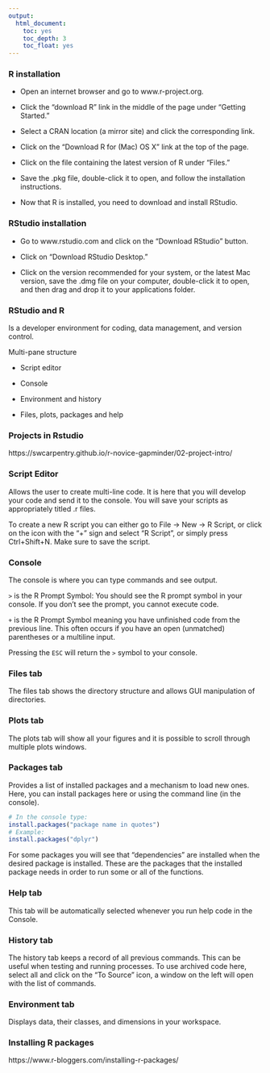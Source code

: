 ---
output:
  html_document:
    toc: yes
    toc_depth: 3
    toc_float: yes
---
### R installation

+ Open an internet browser and go to www.r-project.org.

+ Click the "download R" link in the middle of the page under "Getting Started."

+ Select a CRAN location (a mirror site) and click the corresponding link.

+ Click on the "Download R for (Mac) OS X" link at the top of the page.

+ Click on the file containing the latest version of R under "Files."

+ Save the .pkg file, double-click it to open, and follow the installation instructions.

+ Now that R is installed, you need to download and install RStudio.

### RStudio installation

+ Go to www.rstudio.com and click on the "Download RStudio" button.

+ Click on "Download RStudio Desktop."

+ Click on the version recommended for your system, or the latest Mac version, save the .dmg file on your computer, double-click it to open, and then drag and drop it to your applications folder.

### RStudio and R
Is a developer environment for coding, data management, and version control.  

Multi-pane structure

+ Script editor  

+ Console

+ Environment and history

+ Files, plots, packages and help

### Projects in Rstudio

https://swcarpentry.github.io/r-novice-gapminder/02-project-intro/

### Script Editor
Allows the user to create multi-line code. It is here that you will develop your code and send it to the console. You will save your scripts as appropriately titled .r files.

To create a new R script you can either go to File -> New -> R Script, or click on the icon with the "+" sign and select "R Script", or simply press Ctrl+Shift+N. Make sure to save the script.

### Console
The console is where you can type commands and see output.

`>` is the R Prompt Symbol:
You should see the R prompt symbol in your console. If you don't see the prompt, you cannot execute code.

`+` is the R Prompt Symbol meaning you have unfinished code from the previous line. This often occurs if you have an open (unmatched) parentheses or a multiline input.  

Pressing the `ESC` will return the `>` symbol to your console.

### Files tab
The files tab shows the directory structure and allows GUI manipulation of directories.

### Plots tab
The plots tab will show all your figures and it is possible to scroll through multiple plots windows.

### Packages tab
Provides a list of installed packages and a mechanism to load new ones. Here, you can install packages here or using the command line (in the console).

```{r, eval = F}
# In the console type:
install.packages("package name in quotes")
# Example:
install.packages("dplyr")
```

For some packages you will see that "dependencies" are installed when the desired package is installed. These are the packages that the installed package needs in order to run some or all of the functions.

### Help tab

This tab will be automatically selected whenever you run help code in the Console.

### History tab
The history tab keeps a record of all previous commands. This can be useful when testing and running processes. To use archived code here, select all and click on the "To Source" icon, a window on the left will open with the list of commands. 

### Environment tab
Displays data, their classes, and dimensions in your workspace.

### Installing R packages

https://www.r-bloggers.com/installing-r-packages/